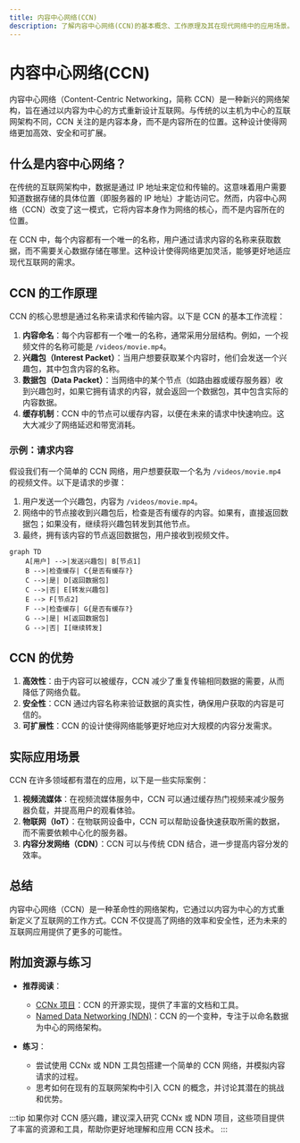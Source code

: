 ```yaml
---
title: 内容中心网络(CCN)
description: 了解内容中心网络(CCN)的基本概念、工作原理及其在现代网络中的应用场景。
---
```


# 内容中心网络(CCN)

内容中心网络（Content-Centric Networking，简称 CCN）是一种新兴的网络架构，旨在通过以内容为中心的方式重新设计互联网。与传统的以主机为中心的互联网架构不同，CCN 关注的是内容本身，而不是内容所在的位置。这种设计使得网络更加高效、安全和可扩展。

## 什么是内容中心网络？

在传统的互联网架构中，数据是通过 IP 地址来定位和传输的。这意味着用户需要知道数据存储的具体位置（即服务器的 IP 地址）才能访问它。然而，内容中心网络（CCN）改变了这一模式，它将内容本身作为网络的核心，而不是内容所在的位置。

在 CCN 中，每个内容都有一个唯一的名称，用户通过请求内容的名称来获取数据，而不需要关心数据存储在哪里。这种设计使得网络更加灵活，能够更好地适应现代互联网的需求。

## CCN 的工作原理

CCN 的核心思想是通过名称来请求和传输内容。以下是 CCN 的基本工作流程：

1. **内容命名**：每个内容都有一个唯一的名称，通常采用分层结构。例如，一个视频文件的名称可能是 `/videos/movie.mp4`。
2. **兴趣包（Interest Packet）**：当用户想要获取某个内容时，他们会发送一个兴趣包，其中包含内容的名称。
3. **数据包（Data Packet）**：当网络中的某个节点（如路由器或缓存服务器）收到兴趣包时，如果它拥有请求的内容，就会返回一个数据包，其中包含实际的内容数据。
4. **缓存机制**：CCN 中的节点可以缓存内容，以便在未来的请求中快速响应。这大大减少了网络延迟和带宽消耗。

### 示例：请求内容

假设我们有一个简单的 CCN 网络，用户想要获取一个名为 `/videos/movie.mp4` 的视频文件。以下是请求的步骤：

1. 用户发送一个兴趣包，内容为 `/videos/movie.mp4`。
2. 网络中的节点接收到兴趣包后，检查是否有缓存的内容。如果有，直接返回数据包；如果没有，继续将兴趣包转发到其他节点。
3. 最终，拥有该内容的节点返回数据包，用户接收到视频文件。

```mermaid
graph TD
    A[用户] -->|发送兴趣包| B[节点1]
    B -->|检查缓存| C{是否有缓存?}
    C -->|是| D[返回数据包]
    C -->|否| E[转发兴趣包]
    E --> F[节点2]
    F -->|检查缓存| G{是否有缓存?}
    G -->|是| H[返回数据包]
    G -->|否| I[继续转发]
```

## CCN 的优势

1. **高效性**：由于内容可以被缓存，CCN 减少了重复传输相同数据的需要，从而降低了网络负载。
2. **安全性**：CCN 通过内容名称来验证数据的真实性，确保用户获取的内容是可信的。
3. **可扩展性**：CCN 的设计使得网络能够更好地应对大规模的内容分发需求。

## 实际应用场景

CCN 在许多领域都有潜在的应用，以下是一些实际案例：

1. **视频流媒体**：在视频流媒体服务中，CCN 可以通过缓存热门视频来减少服务器负载，并提高用户的观看体验。
2. **物联网（IoT）**：在物联网设备中，CCN 可以帮助设备快速获取所需的数据，而不需要依赖中心化的服务器。
3. **内容分发网络（CDN）**：CCN 可以与传统 CDN 结合，进一步提高内容分发的效率。

## 总结

内容中心网络（CCN）是一种革命性的网络架构，它通过以内容为中心的方式重新定义了互联网的工作方式。CCN 不仅提高了网络的效率和安全性，还为未来的互联网应用提供了更多的可能性。

## 附加资源与练习

- **推荐阅读**：
  - [CCNx 项目](https://www.ccnx.org/)：CCN 的开源实现，提供了丰富的文档和工具。
  - [Named Data Networking (NDN)](https://named-data.net/)：CCN 的一个变种，专注于以命名数据为中心的网络架构。

- **练习**：
  - 尝试使用 CCNx 或 NDN 工具包搭建一个简单的 CCN 网络，并模拟内容请求的过程。
  - 思考如何在现有的互联网架构中引入 CCN 的概念，并讨论其潜在的挑战和优势。

:::tip
如果你对 CCN 感兴趣，建议深入研究 CCNx 或 NDN 项目，这些项目提供了丰富的资源和工具，帮助你更好地理解和应用 CCN 技术。
:::